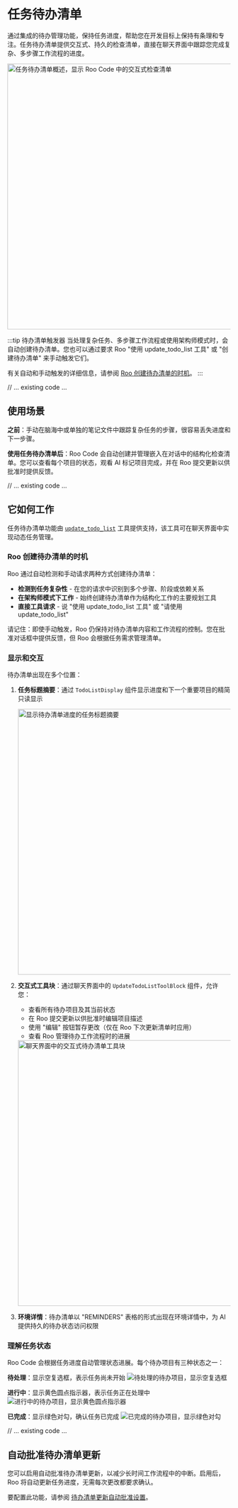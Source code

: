 # 任务待办清单

通过集成的待办管理功能，保持任务进度，帮助您在开发目标上保持有条理和专注。任务待办清单提供交互式、持久的检查清单，直接在聊天界面中跟踪您完成复杂、多步骤工作流程的进度。

<img src="/img/task-todo-list/task-todo-list-3.png" alt="任务待办清单概述，显示 Roo Code 中的交互式检查清单" width="600" />

:::tip 待办清单触发器
当处理复杂任务、多步骤工作流程或使用架构师模式时，会自动创建待办清单。您也可以通过要求 Roo "使用 update_todo_list 工具" 或 "创建待办清单" 来手动触发它们。

有关自动和手动触发的详细信息，请参阅 [Roo 创建待办清单的时机](#when-roo-creates-todo-lists)。
:::

// ... existing code ...

## 使用场景

**之前**：手动在脑海中或单独的笔记文件中跟踪复杂任务的步骤，很容易丢失进度和下一步骤。

**使用任务待办清单后**：Roo Code 会自动创建并管理嵌入在对话中的结构化检查清单。您可以查看每个项目的状态，观看 AI 标记项目完成，并在 Roo 提交更新以供批准时提供反馈。

// ... existing code ...

## 它如何工作

任务待办清单功能由 [`update_todo_list`](/advanced-usage/available-tools/update-todo-list) 工具提供支持，该工具可在聊天界面中实现动态任务管理。

### Roo 创建待办清单的时机

Roo 通过自动检测和手动请求两种方式创建待办清单：

- **检测到任务复杂性** - 在您的请求中识别到多个步骤、阶段或依赖关系
- **在架构师模式下工作** - 始终创建待办清单作为结构化工作的主要规划工具
- **直接工具请求** - 说 "使用 update_todo_list 工具" 或 "请使用 update_todo_list"

请记住：即使手动触发，Roo 仍保持对待办清单内容和工作流程的控制。您在批准对话框中提供反馈，但 Roo 会根据任务需求管理清单。

### 显示和交互

待办清单出现在多个位置：

1. **任务标题摘要**：通过 `TodoListDisplay` 组件显示进度和下一个重要项目的精简只读显示

   <img src="/img/task-todo-list/task-todo-list-1.png" alt="显示待办清单进度的任务标题摘要" width="600" />

2. **交互式工具块**：通过聊天界面中的 `UpdateTodoListToolBlock` 组件，允许您：
   - 查看所有待办项目及其当前状态
   - 在 Roo 提交更新以供批准时编辑项目描述
   - 使用 "编辑" 按钮暂存更改（仅在 Roo 下次更新清单时应用）
   - 查看 Roo 管理待办工作流程时的进展

   <img src="/img/task-todo-list/task-todo-list-2.png" alt="聊天界面中的交互式待办清单工具块" width="600" />

3. **环境详情**：待办清单以 "REMINDERS" 表格的形式出现在环境详情中，为 AI 提供持久的待办状态访问权限

### 理解任务状态

Roo Code 会根据任务进度自动管理状态进展。每个待办项目有三种状态之一：

**待处理**：显示空复选框，表示任务尚未开始
![待处理的待办项目，显示空复选框](../../static/img/task-todo-list/task-todo-list-4.png)

**进行中**：显示黄色圆点指示器，表示任务正在处理中
![进行中的待办项目，显示黄色圆点指示器](../../static/img/task-todo-list/task-todo-list-5.png)

**已完成**：显示绿色对勾，确认任务已完成
![已完成的待办项目，显示绿色对勾](../../static/img/task-todo-list/task-todo-list-6.png)

// ... existing code ...

## 自动批准待办清单更新

您可以启用自动批准待办清单更新，以减少长时间工作流程中的中断。启用后，Roo 将自动更新任务进度，无需每次更改都要求确认。

要配置此功能，请参阅 [待办清单更新自动批准设置](/features/auto-approving-actions#update-todo-list)。